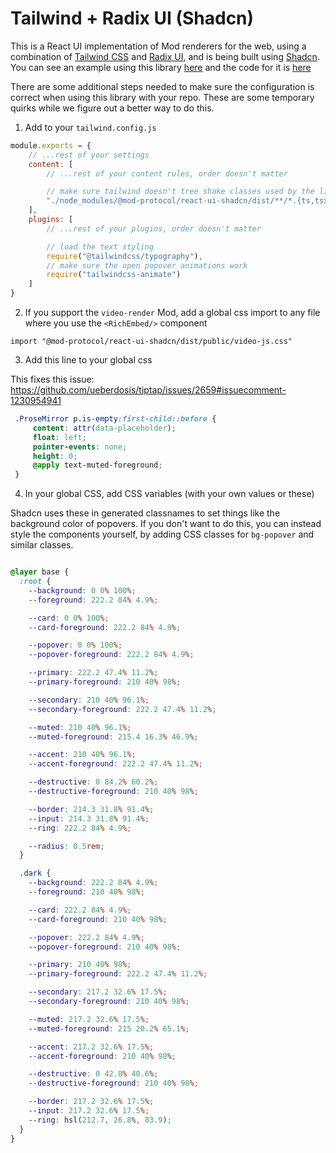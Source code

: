 # Tailwind + Radix UI (Shadcn)

This is a React UI implementation of Mod renderers for the web, using a combination of [Tailwind CSS](https://tailwindcss.com/) and [Radix UI](https://www.radix-ui.com/), and is
being built using [Shadcn](https://ui.shadcn.com/). You can see an example using this library [here](https://example-nextjs.modprotocol.org/) and the code for it is [here](https://github.com/mod-protocol/mod/tree/main/examples/nextjs-shadcn)

There are some additional steps needed to make sure the configuration is correct when using this library with your repo. These are some temporary quirks while
we figure out a better way to do this.

1. Add to your `tailwind.config.js`

```js
module.exports = {
    // ...rest of your settings
    content: [
        // ...rest of your content rules, order doesn't matter

        // make sure tailwind doesn't tree shake classes used by the library
        "./node_modules/@mod-protocol/react-ui-shadcn/dist/**/*.{ts,tsx,css,js}",
    ],
    plugins: [
        // ...rest of your plugins, order doesn't matter

        // load the text styling
        require("@tailwindcss/typography"),
        // make sure the open popover animations work
        require("tailwindcss-animate")
    ]
}
```

2. If you support the `video-render` Mod, add a global css import to any file where you use the `<RichEmbed/>` component

`import "@mod-protocol/react-ui-shadcn/dist/public/video-js.css"`

3. Add this line to your global css

This fixes this issue: https://github.com/ueberdosis/tiptap/issues/2659#issuecomment-1230954941

```css
 .ProseMirror p.is-empty:first-child::before {
     content: attr(data-placeholder);
     float: left;
     pointer-events: none;
     height: 0;
     @apply text-muted-foreground;
 }
```

4. In your global CSS, add CSS variables (with your own values or these)

Shadcn uses these in generated classnames to set things like the background color of popovers. 
If you don't want to do this, you can instead style the components yourself, by adding CSS classes for `bg-popover` and similar classes.

```css

@layer base {
  :root {
    --background: 0 0% 100%;
    --foreground: 222.2 84% 4.9%;

    --card: 0 0% 100%;
    --card-foreground: 222.2 84% 4.9%;

    --popover: 0 0% 100%;
    --popover-foreground: 222.2 84% 4.9%;

    --primary: 222.2 47.4% 11.2%;
    --primary-foreground: 210 40% 98%;

    --secondary: 210 40% 96.1%;
    --secondary-foreground: 222.2 47.4% 11.2%;

    --muted: 210 40% 96.1%;
    --muted-foreground: 215.4 16.3% 46.9%;

    --accent: 210 40% 96.1%;
    --accent-foreground: 222.2 47.4% 11.2%;

    --destructive: 0 84.2% 60.2%;
    --destructive-foreground: 210 40% 98%;

    --border: 214.3 31.8% 91.4%;
    --input: 214.3 31.8% 91.4%;
    --ring: 222.2 84% 4.9%;

    --radius: 0.5rem;
  }

  .dark {
    --background: 222.2 84% 4.9%;
    --foreground: 210 40% 98%;

    --card: 222.2 84% 4.9%;
    --card-foreground: 210 40% 98%;

    --popover: 222.2 84% 4.9%;
    --popover-foreground: 210 40% 98%;

    --primary: 210 40% 98%;
    --primary-foreground: 222.2 47.4% 11.2%;

    --secondary: 217.2 32.6% 17.5%;
    --secondary-foreground: 210 40% 98%;

    --muted: 217.2 32.6% 17.5%;
    --muted-foreground: 215 20.2% 65.1%;

    --accent: 217.2 32.6% 17.5%;
    --accent-foreground: 210 40% 98%;

    --destructive: 0 42.8% 40.6%;
    --destructive-foreground: 210 40% 98%;

    --border: 217.2 32.6% 17.5%;
    --input: 217.2 32.6% 17.5%;
    --ring: hsl(212.7, 26.8%, 83.9);
  }
}
```